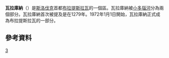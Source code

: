 {{noteTA
|1=zh-cn:布拉迪斯拉发;zh-hk:布拉迪斯拉發;zh-tw:布拉提斯拉瓦;
}}
{{Geobox | settlement
<!-- *** Heading *** -->
|name               = Vrakuňa
|native_name        = 
|other_name         = 
|category           = Borough
<!-- *** Name *** -->
|etymology          = 
|official_name      = 
|motto              = 
|nickname           = 
<!-- *** Image *** -->
|image              = Vrakuna 006.jpg
|image_caption      = 
<!-- *** Symbols *** -->
|flag               = 
|symbol             = Coat of Arms of Vrakuňa.svg
<!-- *** Country etc. *** -->
|country            = Slovakia
|country_flag       = 1
|state              = 
|region             = [[布拉提斯拉瓦|布拉提斯拉瓦]]
|district           = 布拉提斯拉瓦2區
|municipality       = 
<!-- *** Family *** -->
|part               = 
|river              = Little Danube
<!-- *** Locations *** -->
|location           = 
|elevation          = 130
|lat_d              = 48
|lat_m              = 09
|lat_s              = 00
|lat_NS             = N
|long_d             = 17
|long_m             = 13
|long_s             = 00
|long_EW            = E
|coordinates_type   =
|highest            = 
|highest_lat_d      = 
|highest_long_d     = 
|lowest             = 
|lowest_lat_d       = 
|lowest_long_d      = 
<!-- *** Dimensions *** -->
|area               = 10.297
|area_round         = 3
<!-- *** Population *** -->
|population         = 18996
|population_date    = 2005
|population_density = auto
<!-- *** History & management *** -->
|established        = 1279
|established_type = 首次提及
|date               = 
|mayor              = 
<!-- *** Codes *** -->
|timezone           = 
|timezone_DST       = 
|postal_code        = 82704
|area_code          = +421-02
|code               = BA, BL, BT
|code_type          = 車牌號
<!-- *** UNESCO etc. *** -->
<!-- *** Free fields *** -->
|free               = 
<!-- *** Maps *** -->
|map                = Slovakia - outline map.svg
|map_background     = Slovakia - background map.png
|map_caption        = Location of Vrakuňa in Slovakia
|map_locator        = Slovakia
<!-- *** Websites *** -->
|website            = [http://www.bratislava-vrakuna.sk/ www.bratislava-vrakuna.sk]
|commons            = 
<!-- *** Footnotes *** -->
|footnotes          =Source<ref>{{cite web|url=http://www.statistics.sk/mosmis/eng/run.html |title=Mestská a obecná štatistika SR |publisher=Statistics.sk |date= |accessdate=2010-01-31 |deadurl=yes |archiveurl=https://web.archive.org/web/20051227025556/http://www.statistics.sk/mosmis/eng/run.html |archivedate=2005-12-27 }} </ref>
}}

'''瓦拉庫納'''（{{lang-sk|Vrakuňa}}）是[[斯洛伐克|斯洛伐克]]首都[[布拉提斯拉瓦|布拉提斯拉瓦]]的一個區。瓦拉庫納被[[小多瑙河|小多瑙河]]分為兩個部分。瓦拉庫納首次被提及是在1279年。1972年1月1日開始，瓦拉庫納正式成為布拉提斯拉瓦的一部分。

==參考資料==
{{reflist}}

{{斯洛伐克小作品}}

[[Category:布拉提斯拉瓦行政區劃|3]]